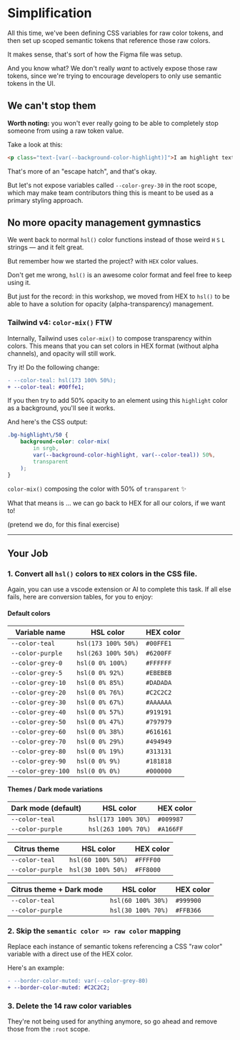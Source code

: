 # Simplification

<EpicVideo url="https://www.epicweb.dev/tutorials/tailwind-color-tokens/conversion-to-tailwind-v4/simplification" />
All this time, we've been defining CSS variables for raw color tokens, and then set up scoped semantic tokens that reference those raw colors.

It makes sense, that's sort of how the Figma file was setup.

And you know what? We don't really _want_ to actively expose those raw tokens, since we're trying to encourage developers to only use semantic tokens in the UI.

## We can't stop them

**Worth noting:** you won't ever really going to be able to completely stop
someone from using a raw token value.

Take a look at this:

```html
<p class="text-[var(--background-color-highlight)]">I am highlight text</p>
```

That's more of an "escape hatch", and that's okay.

But let's not expose variables called `--color-grey-30` in the root scope, which may make team contributors thing this is meant to be used as a primary styling approach.

## No more opacity management gymnastics

We went back to normal `hsl()` color functions instead of those weird `H` `S` `L` strings — and it felt great.

But remember how we started the project? with `HEX` color values.

Don't get me wrong, `hsl()` is an awesome color format and feel free to keep using it.

But just for the record: in this workshop, we moved from HEX to `hsl()` to be able to have a solution for opacity (alpha-transparency) management.

### Tailwind v4: `color-mix()` FTW

Internally, Tailwind uses `color-mix()` to compose transparency within colors. This means that you can set colors in HEX format (without alpha channels), and opacity will still work.

Try it! Do the following change:

```diff filename=src/index.css
- --color-teal: hsl(173 100% 50%);
+ --color-teal: #00ffe1;
```

If you then try to add 50% opacity to an element using this `highlight` color as a background, you'll see it works.

And here's the CSS output:

```css
.bg-highlight\/50 {
	background-color: color-mix(
		in srgb,
		var(--background-color-highlight, var(--color-teal)) 50%,
		transparent
	);
}
```

`color-mix()` composing the color with 50% of `transparent` ✨

What that means is ... we can go back to HEX for all our colors, if we want to!

(pretend we do, for this final exercise)

---

## Your Job

### 1. Convert all `hsl()` colors to `HEX` colors in the CSS file.

Again, you can use a vscode extension or AI to complete this task. If all else fails, here are conversion tables, for you to enjoy:

#### Default colors

| Variable name      | HSL color           | HEX color |
| ------------------ | ------------------- | --------- |
| `--color-teal`     | `hsl(173 100% 50%)` | `#00FFE1` |
| `--color-purple`   | `hsl(263 100% 50%)` | `#6200FF` |
| `--color-grey-0`   | `hsl(0 0% 100%)`    | `#FFFFFF` |
| `--color-grey-5`   | `hsl(0 0% 92%)`     | `#EBEBEB` |
| `--color-grey-10`  | `hsl(0 0% 85%)`     | `#DADADA` |
| `--color-grey-20`  | `hsl(0 0% 76%)`     | `#C2C2C2` |
| `--color-grey-30`  | `hsl(0 0% 67%)`     | `#AAAAAA` |
| `--color-grey-40`  | `hsl(0 0% 57%)`     | `#919191` |
| `--color-grey-50`  | `hsl(0 0% 47%)`     | `#797979` |
| `--color-grey-60`  | `hsl(0 0% 38%)`     | `#616161` |
| `--color-grey-70`  | `hsl(0 0% 29%)`     | `#494949` |
| `--color-grey-80`  | `hsl(0 0% 19%)`     | `#313131` |
| `--color-grey-90`  | `hsl(0 0% 9%)`      | `#181818` |
| `--color-grey-100` | `hsl(0 0% 0%)`      | `#000000` |

#### Themes / Dark mode variations

| Dark mode (default) | HSL color           | HEX color |
| ------------------- | ------------------- | --------- |
| `--color-teal`      | `hsl(173 100% 30%)` | `#009987` |
| `--color-purple`    | `hsl(263 100% 70%)` | `#A166FF` |

| Citrus theme     | HSL color          | HEX color |
| ---------------- | ------------------ | --------- |
| `--color-teal`   | `hsl(60 100% 50%)` | `#FFFF00` |
| `--color-purple` | `hsl(30 100% 50%)` | `#FF8000` |

| Citrus theme + Dark mode | HSL color          | HEX color |
| ------------------------ | ------------------ | --------- |
| `--color-teal`           | `hsl(60 100% 30%)` | `#999900` |
| `--color-purple`         | `hsl(30 100% 70%)` | `#FFB366` |

### 2. Skip the `semantic color => raw color` mapping

Replace each instance of semantic tokens referencing a CSS "raw color" variable with a direct use of the HEX color.

Here's an example:

```diff
- --border-color-muted: var(--color-grey-80)
+ --border-color-muted: #C2C2C2;
```

### 3. Delete the 14 raw color variables

They're not being used for anything anymore, so go ahead and remove those from the `:root` scope.
